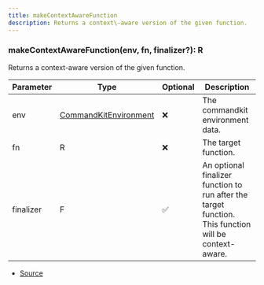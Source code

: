 ```yaml
---
title: makeContextAwareFunction
description: Returns a context\-aware version of the given function.
---
```


### makeContextAwareFunction(env, fn, finalizer?): R

Returns a context-aware version of the given function.

| Parameter | Type                                                         | Optional | Description                                                                                           |
| --------- | ------------------------------------------------------------ | -------- | ----------------------------------------------------------------------------------------------------- |
| env       | [CommandKitEnvironment](/docs/classes/CommandKitEnvironment) | ❌       | The commandkit environment data.                                                                      |
| fn        | R                                                            | ❌       | The target function.                                                                                  |
| finalizer | F                                                            | ✅       | An optional finalizer function to run after the target function. This function will be context-aware. |

- [Source](https://github.com/underctrl-io/commandkit/blob/f8cc07d11d2ae5ed7f529adff1649936223e27b2/packages/commandkit/src/context/async-context.ts#L22)
